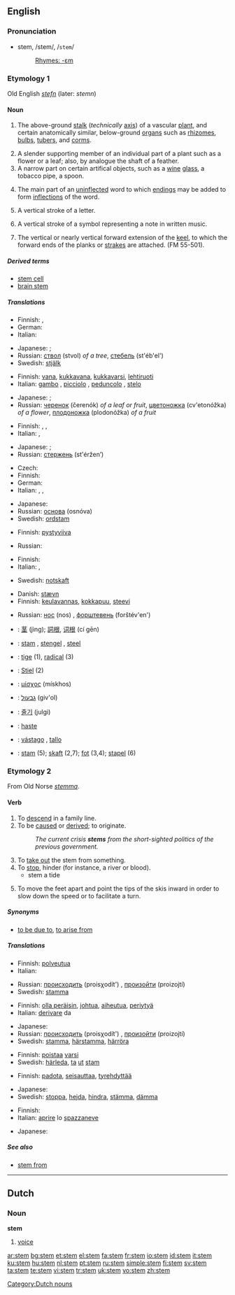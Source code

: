 {{see|STEM}}
==English==

===Pronunciation===
*stem, /stem/, /<tt>stem</tt>/
*:[[Rhymes:English:-ɛm|Rhymes: -ɛm]]

===Etymology 1===
Old English ''[[stefn]]'' (later: ''stemn'')

====Noun====
{{en-noun}}

# {{botany}} The above-ground [[stalk]] (''technically'' [[axis]]) of a vascular [[plant]], and certain anatomically similar, below-ground [[organ]]s such as [[rhizome]]s, [[bulb]]s, [[tuber]]s, and [[corm]]s.
# A slender supporting member of an individual part of a plant such as a flower or a leaf; also, by analogue the shaft of a feather.
# A narrow part on certain artifical objects, such as a [[wine]] [[glass]], a tobacco pipe, a spoon.
# {{linguistics}} The main part of an [[uninflected]] word to which [[ending]]s may be added to form [[inflection]]s of the word.
# {{typography}} A vertical stroke of a letter.
# {{music}} A vertical stroke of a symbol representing a note in written music.
# {{nautical}} The vertical or nearly vertical forward extension of the [[keel]], to which the forward ends of the planks or [[strake]]s are attached. (FM 55-501).

=====Derived terms=====
* [[stem cell]]
* [[brain stem]]

=====Translations=====
{{trans-top|botany: above-ground stalk of a vascular plant}}
* Finnish: {{t+|fi|varsi}}, {{t-|fi|runko}}
* German: {{t+|de|Stamm|m}}
* Italian: {{t+|it|ceppo|m}}
{{trans-mid}}
* Japanese: {{qualifier|flower|glass}} {{t+|ja|茎|tr=kuki|sc=Jpan}}; {{qualifier|trunk}} {{t+|ja|幹|tr=miki|sc=Jpan}}
* Russian: [[ствол]] (stvol) {{m}} ''of a tree'', [[стебель]] (st'éb'el') {{m}}
* Swedish: [[stjälk]] {{c}}
{{trans-bottom}}

{{trans-top|slender supporting member for an individual part of a plant}}
* Finnish: [[vana]], [[kukkavana]], [[kukkavarsi]], [[lehtiruoti]]
* Italian: [[gambo]] {{m}}, [[picciolo]] {{m}}, [[peduncolo]] {{m}}, [[stelo]] {{m}}
{{trans-mid}}
* Japanese: {{qualifier|flower}} {{t+|ja|茎|tr=kuki|sc=Jpan}}; {{qualifier|leaf|feather}} {{t+|ja|軸|tr=jiku|sc=Jpan}}
* Russian: [[черенок]] (čerenók) {{m}} ''of a leaf or fruit'', [[цветоножка]] (cv'etonóžka) {{f}} ''of a flower'', [[плодоножка]] (plodonóžka) {{f}} ''of a fruit''
{{trans-bottom}}

{{trans-top|narrow supporting structure on certain artifical objects}}
* Finnish: {{t+|fi|jalka}}, {{t+|fi|varsi}}, {{t+|fi|kanta}}
* Italian: {{t+|it|gambo|m}}, {{t+|it|stelo|m}}
{{trans-mid}}
* Japanese: {{qualifier|wine glass|tobacco pipe}} {{t+|ja|軸|tr=jiku|sc=Jpan}}; {{qualifier|spoon}} {{t+|ja|柄|tr=e|sc=Jpan}}
* Russian: [[стержень]] (st'éržen’) {{m}}
{{trans-bottom}}

{{trans-top|linguistics: main part of a word}}
* Czech: {{t+|cs|kmen|m}}
* Finnish: {{t-|fi|vartalo}}
* German: {{t+|de|Wortstamm|m}}
* Italian: {{t+|it|radice|f}}, {{t+|it|radicale|m}}, {{t-|it|tema|m}}
{{trans-mid}}
* Japanese: {{t|ja|語幹|tr=gokan|sc=Jpan}}
* Russian: [[основа]] (osnóva) {{f}}
* Swedish: [[ordstam]] {{c}}
{{trans-bottom}}

{{trans-top|typography: vertical stroke of a letter}}
* Finnish: [[pystyviiva]]
{{trans-mid}}
* Russian: {{t+|ru|ножка|f|tr=nóžka|sc=Cyrl}}
{{trans-bottom}}

{{trans-top|music: vertical stroke of a symbol representing a note in written music}}
* Finnish: {{t+|fi|varsi}}
* Italian: {{t+|it|asta|f}}, {{t+|it|gamba|f}}
{{trans-mid}}
* Swedish: [[notskaft]] {{n}}
{{trans-bottom}}

{{trans-top|nautical: forward vertical extension of the keel}}
* Danish: [[stævn]]
* Finnish: [[keulavannas]], [[kokkapuu]], [[steevi]]
{{trans-mid}}
* Russian: [[нос]] (nos) {{m}}, [[форштевень]] (forštév'en') {{m}}
{{trans-bottom}}

{{checktrans-top}}
*{{ttbc|Chinese}}: [[茎]] (jìng); [[詞根]], [[词根]] (cí gēn)
*{{ttbc|Dutch}}: [[stam]] {{m}}, [[stengel]] {{m}}, [[steel]] {{m}}
*{{ttbc|French}}: [[tige]] {{f}} (1), [[radical]] (3)
*{{ttbc|German}}: [[Stiel]] {{m}} (2)
*{{ttbc|Greek}}: [[μίσχος]] (mískhos) {{m}}
*{{ttbc|Hebrew}}: [[גבעול]] (giv'ol) {{m}}
*{{ttbc|Korean}}: [[줄기]] (julgi)
*{{ttbc|Portuguese}}: [[haste]] {{m}}
*{{ttbc|Spanish}}: [[vástago]] {{m}}, [[tallo]] {{m}}
*{{ttbc|Swedish}}: [[stam]] {{c}} (5); [[skaft]] {{n}} (2,7); [[fot]] {{c}} (3,4); [[stapel]] {{c}} (6)
{{trans-bottom}}

===Etymology 2===
From Old Norse ''[[stemma]]''.

====Verb====
{{en-verb|stem|m|ing}}

# To [[descend]] in a family line.
# To be [[cause|caused]] or [[derive|derived]]; to originate.
#:''The current crisis '''stems''' from the short-sighted politics of the previous government.''
# To [[take out]] the stem from something.
# To [[stop]], hinder (for instance, a river or blood).
#*stem a tide
# {{skiing}} To move the feet apart and point the tips of the skis inward in order to slow down the speed or to facilitate a turn.

=====Synonyms=====
* {{sense|to originate|stem from}} [[to be due to]], [[to arise from]]

=====Translations=====
{{trans-top|to descend}}
* Finnish: [[polveutua]]
* Italian: {{t+|it|discendere}}
{{trans-mid}}
* Russian: [[происходить]] (proisχodít') {{impf}}, [[произойти]] (proizojtí) {{pf}}
* Swedish: [[stamma]]
{{trans-bottom}}

{{trans-top|to be caused}}
* Finnish: [[olla peräisin]], [[johtua]], [[aiheutua]], [[periytyä]]
* Italian: [[derivare]] da
{{trans-mid}}
* Japanese: {{t|ja|発端とする|tr=hottan to suru|sc=Jpan}}
* Russian: [[происходить]] (proisχodít') {{impf}}, [[произойти]] (proizojtí) {{pf}}
* Swedish: [[stamma]], [[härstamma]], [[härröra]]
{{trans-bottom}}

{{trans-top|to take out the stem from something}}
* Finnish: [[poistaa]] [[varsi]]
* Swedish: [[härleda]], [[ta]] [[ut]] [[stam]]
{{trans-bottom}}

{{trans-top|to stop, hinder}}
* Finnish: [[padota]], [[seisauttaa]], [[tyrehdyttää]]
{{trans-mid}}
* Japanese: {{t|ja|堰止める|tr=sekitomeru|sc=Jpan}}
* Swedish: [[stoppa]], [[hejda]], [[hindra]], [[stämma]], [[dämma]]
{{trans-bottom}}

{{trans-top|skiing: to point the skis inward}}
* Finnish: {{t+|fi|aurata}}
* Italian: [[aprire]] lo [[spazzaneve]]
{{trans-mid}}
* Japanese: {{t|ja|シュテム|tr=shutemu|sc=Jpan}}
{{trans-bottom}}

=====See also=====
*[[stem from]]

----

==Dutch==

===Noun===
'''stem'''

# [[voice]]

[[Category:Dutch nouns]]

[[ar:stem]]
[[bg:stem]]
[[et:stem]]
[[el:stem]]
[[fa:stem]]
[[fr:stem]]
[[io:stem]]
[[id:stem]]
[[it:stem]]
[[ku:stem]]
[[hu:stem]]
[[nl:stem]]
[[pt:stem]]
[[ru:stem]]
[[simple:stem]]
[[fi:stem]]
[[sv:stem]]
[[ta:stem]]
[[te:stem]]
[[vi:stem]]
[[tr:stem]]
[[uk:stem]]
[[vo:stem]]
[[zh:stem]]